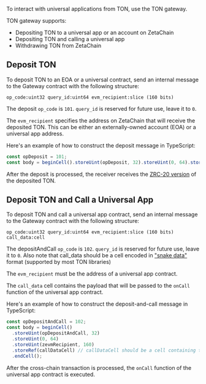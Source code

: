 To interact with universal applications from TON, use the TON gateway.

TON gateway supports:

- Depositing TON to a universal app or an account on ZetaChain
- Depositing TON and calling a universal app
- Withdrawing TON from ZetaChain

## Deposit TON

To deposit TON to an EOA or a universal contract, send an internal message to
the Gateway contract with the following structure:

```func
op_code:uint32 query_id:uint64 evm_recipient:slice (160 bits)
```

The deposit `op_code` is `101`. `query_id` is reserved for future use, leave it
to `0`.

The `evm_recipient` specifies the address on ZetaChain that will receive the
deposited TON. This can be either an externally-owned account (EOA) or a
universal app address.

Here's an example of how to construct the deposit message in TypeScript:

```typescript
const opDeposit = 101;
const body = beginCell().storeUint(opDeposit, 32).storeUint(0, 64).storeUint(zevmRecipient, 160).endCell();
```

After the deposit is processed, the receiver receives the [ZRC-20
version](/developers/tokens/zrc20) of the deposited TON.

## Deposit TON and Call a Universal App

To deposit TON and call a universal app contract, send an internal message to
the Gateway contract with the following structure:

```func
op_code:uint32 query_id:uint64 evm_recipient:slice (160 bits) call_data:cell
```

The depositAndCall `op_code` is `102`. `query_id` is reserved for future use,
leave it to `0`. Also note that call_data should be a cell encoded in ["snake
data"](https://docs.ton.org/v3/guidelines/dapps/asset-processing/nft-processing/metadata-parsing#snake-data-encoding)
format (supported by most TON libraries)

The `evm_recipient` must be the address of a universal app contract.

The `call_data` cell contains the payload that will be passed to the `onCall`
function of the universal app contract.

Here's an example of how to construct the deposit-and-call message in
TypeScript:

```typescript
const opDepositAndCall = 102;
const body = beginCell()
  .storeUint(opDepositAndCall, 32)
  .storeUint(0, 64)
  .storeUint(zevmRecipient, 160)
  .storeRef(callDataCell) // callDataCell should be a cell containing the payload
  .endCell();
```

After the cross-chain transaction is processed, the `onCall` function of the
universal app contract is executed.
